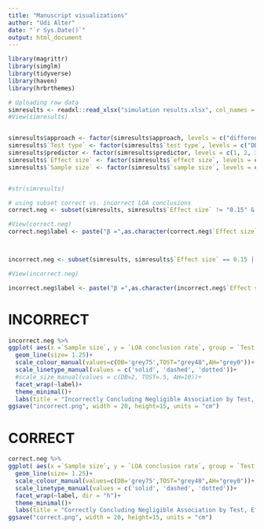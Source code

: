 ```yaml
---
title: "Manuscript visualizations"
author: "Udi Alter"
date: "`r Sys.Date()`"
output: html_document
---
```


```r

library(magrittr)
library(simglm)
library(tidyverse)
library(haven)
library(hrbrthemes)

```

```r
# Uploading raw data
simresults <- readxl::read_xlsx("simulation results.xlsx", col_names = TRUE)
#View(simresults)


simresults$approach <- factor(simresults$approach, levels = c("difference based", "equivalence based"), ordered = FALSE)
simresults$`Test type` <- factor(simresults$`test type`, levels = c("DB", "TOST", "AH"), ordered = TRUE)
simresults$predictor <- factor(simresults$predictor, levels = c(1, 2, 3, 4, 5), ordered = TRUE)
simresults$`Effect size` <- factor(simresults$`effect size`, levels = c(0, 0.05, 0.1, 0.15, 0.2), ordered = TRUE)
simresults$`Sample size` <- factor(simresults$`sample size`, levels = c(50, 75, 100, 250, 500, 1000), ordered = TRUE)


#str(simresults)

```


```r
# using subset correct vs. incorrect LOA conclusions
correct.neg <- subset(simresults, simresults$`Effect size` != "0.15" & simresults$`Effect size` != "0.2") 

#View(correct.neg)
correct.neg$label <- paste("β =",as.character(correct.neg$`Effect size`))



incorrect.neg <- subset(simresults, simresults$`Effect size` == 0.15 | simresults$`Effect size` == 0.2) 

#View(incorrect.neg)

incorrect.neg$label <- paste("β =",as.character(incorrect.neg$`Effect size`))

```


# INCORRECT
```r


incorrect.neg %>%
ggplot( aes(x =`Sample size`, y = `LOA conclusion rate`, group = `Test type`, linetype= `Test type`, colour= `Test type`))+
  geom_line(size= 1.25)+ 
  scale_colour_manual(values=c(DB='grey75',TOST="grey48",AH="grey0"))+
  scale_linetype_manual(values = c('solid', 'dashed', 'dotted'))+
  #scale_size_manual(values = c(DB=2, TOST=.5, AH=10))+
  facet_wrap(~label)+
  theme_minimal()+
  labs(title = "Incorrectly Concluding Negligible Association by Test, Effect, and Sample Size", y="Rate of Incorrect Negligible Association Conclusions", x = "Sample Size")
ggsave("incorrect.png", width = 20, height=15, units = "cm")

```

# CORRECT
```r

correct.neg %>%
ggplot( aes(x =`Sample size`, y = `LOA conclusion rate`, group = `Test type`, color= `Test type`, linetype= `Test type`)) + 
  geom_line(size= 1.25)+ 
  scale_colour_manual(values=c(DB='grey75',TOST="grey48",AH="grey0"))+
  scale_linetype_manual(values = c('solid', 'dashed', 'dotted'))+
  facet_wrap(~label, dir = "h")+
  theme_minimal()+
  labs(title = "Correctly Concluding Negligible Association by Test, Effect, and Sample Size", y="Rate of Correct Negligible Association Conclusions", x = "Sample Size")
ggsave("correct.png", width = 20, height=15, units = "cm")
```